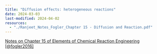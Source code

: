 ```yaml
--- 
title: "Diffusion effects: heterogeneous reactions"
date: 2024-03-03
last-modified: 2024-04-02
resources:
  - "./Ranjeet_Notes_Fogler_Chapter 15 - Diffusion and Reaction.pdf"
---
```



::: {.callout-note}

[Notes on Chapter 15 of Elements of Chemical Reaction Engineering
[@fogler2016]](./Ranjeet_Notes_Fogler_Chapter 15 - Diffusion and Reaction.pdf)

:::

